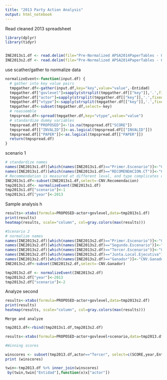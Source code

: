 ```yaml
---
title: "2013 Party Action Analysis"
output: html_notebook
---
```

Read cleaned 2013 spreadsheet
```r
library(dplyr)
library(tidyr)


INE2013s1.df <- read.delim(file="Pre-Normalized APSA2014PaperTables - Obs 1st Scenario.tsv",stringsAsFactors =FALSE,na.strings="-")
INE2013s2.df <- read.delim(file="Pre-Normalized APSA2014PaperTables - Obs 2nd Scsnario .tsv",stringsAsFactors =FALSE,na.strings="-")

```

use scather/gather to normalize data

```r
normalizeEvent<-function(input.df) {
  # gather into key value pairs
  tmpgather.df<-gather(input.df,key="key",value="value",-Entidad)
  tmpgather.df["govlevel"]=sapply(strsplit(tmpgather.df[["key"]],'.',fixed=TRUE),function(x)x[[1]])
  tmpgather.df["actor"]=sapply(strsplit(tmpgather.df[["key"]],'.',fixed=TRUE),function(x)x[[2]])
  tmpgather.df["vtype"]<-sapply(strsplit(tmpgather.df[["key"]],'.',fixed=TRUE),function(x)if(length(x)==3){x[[3]]}else{"SCORE"})
  tmpgather.df<-subset(tmpgather.df,select=-key)
  # reassemble 
  tmpspread.df<-spread(tmpgather.df,key="vtype",value="value")
  # standardize dummy variables
  tmpspread.df["PROPOSED"]<-!is.na(tmpspread.df["SCORE"])
  tmpspread.df[["INVALID"]]<-as.logical(tmpspread.df[["INVALID"]])
  tmpspread.df[["PAPER"]]<-as.logical(tmpspread.df[["PAPER"]])
  return(tmpspread.df) 
}
```

scenario 1
```r
# standardize names
names(INE2013s1.df)[which(names(INE2013s1.df)=="Primer.Escenario")]<-"CNV.Algorithm"
names(INE2013s1.df)[which(names(INE2013s1.df)=="RECOMENDACION.CT")]<-"CNV.Recomendacion"
# Recommendation is measured at different leval, and type complicates comparison
INE2013s1.df<-subset(INE2013s1.df,select=-CNV.Recomendacion)
tmp2013s1.df<- normalizeEvent(INE2013s1.df)
tmp2013s1.df["scenario"]<-1
tmp2013s1.df["year"]<-2013
```

Sample analysis h
```r
results<-xtabs(formula=PROPOSED~actor+govlevel,data=tmp2013s1.df)
print(results)
heatmap(results, scale="column", col=gray.colors(max(results)))
```
```r
#Scenario 2
# normalize names
names(INE2013s2.df)[which(names(INE2013s2.df)=="Primer.Escenario")]<-"CNV.Algorithm"
names(INE2013s2.df)[which(names(INE2013s2.df)=="Segundo.Escenario")]<-"CNV.Segundo"
names(INE2013s2.df)[which(names(INE2013s2.df)=="Tercer.Escenario")]<-"CNV.Tercer"
names(INE2013s2.df)[which(names(INE2013s2.df)=="Junta.Local.Ejecutiva")]<-"CNV.Junta"
names(INE2013s2.df)[which(names(INE2013s2.df)=="Ganador")]<-"CNV.Ganador"
INE2013s2.df<-subset(INE2013s2.df,select=-CNV.Ganador)

tmp2013s2.df <- normalizeEvent(INE2013s2.df)
tmp2013s2.df["year"]<-2013
tmp2013s2.df["scenario"]<-2

```
Analyze second
```r
results<-xtabs(formula=PROPOSED~actor+govlevel,data=tmp2013s2.df)
print(results)
heatmap(results, scale="column", col=gray.colors(max(results)))
```
```
Merge and analyze
```
```r
tmp2013.df<-rbind(tmp2013s1.df,tmp2013s2.df)
```

```r
results<-xtabs(formula=PROPOSED~actor+govlevel+scenario,data=tmp2013.df)
```


```r
#Winning scores

winscores <- subset(tmp2013.df,actor=="Tercer", select=c(SCORE,year,Entidad))
print (winscores)
```

```r
twin<-tmp2013.df %>% inner_join(winscores)
 by(twin,twin["Entidad"],function(x)x["actor"])

```
